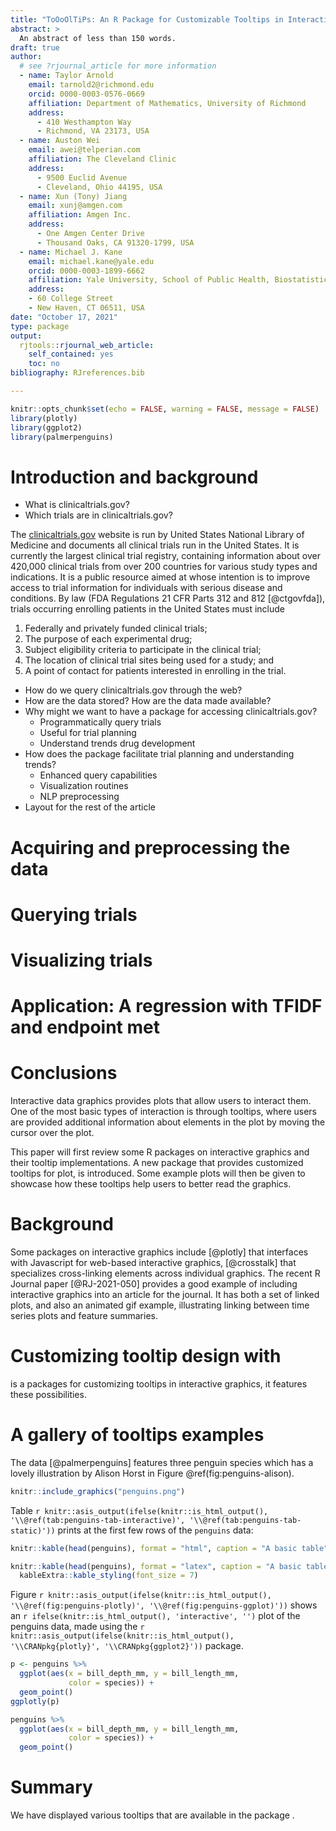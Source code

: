 ```yaml
---
title: "ToOoOlTiPs: An R Package for Customizable Tooltips in Interactive Graphics"
abstract: >
  An abstract of less than 150 words.
draft: true
author:  
  # see ?rjournal_article for more information
  - name: Taylor Arnold
    email: tarnold2@richmond.edu
    orcid: 0000-0003-0576-0669
    affiliation: Department of Mathematics, University of Richmond
    address:
      - 410 Westhampton Way
      - Richmond, VA 23173, USA
  - name: Auston Wei
    email: awei@telperian.com
    affiliation: The Cleveland Clinic
    address:
      - 9500 Euclid Avenue
      - Cleveland, Ohio 44195, USA
  - name: Xun (Tony) Jiang
    email: xunj@amgen.com
    affiliation: Amgen Inc.
    address:
      - One Amgen Center Drive
      - Thousand Oaks, CA 91320-1799, USA
  - name: Michael J. Kane
    email: michael.kane@yale.edu
    orcid: 0000-0003-1899-6662
    affiliation: Yale University, School of Public Health, Biostatistics Department
    address:
    - 60 College Street
    - New Haven, CT 06511, USA
date: "October 17, 2021"
type: package
output: 
  rjtools::rjournal_web_article:
    self_contained: yes
    toc: no
bibliography: RJreferences.bib

---
```


```r
knitr::opts_chunk$set(echo = FALSE, warning = FALSE, message = FALSE)
library(plotly)
library(ggplot2)
library(palmerpenguins)
```

# Introduction and background

- What is clinicaltrials.gov?
- Which trials are in clinicaltrials.gov?

The [clinicaltrials.gov](https://clinicaltrials.gov) website is run by United States National Library of Medicine and 
documents all clinical trials run in the United States. It is currently the largest clinical trial registry, containing
information about over 420,000 clinical trials from over 200 countries for various study types and indications. It is a public
resource aimed at whose intention is to improve access to trial information for individuals with serious disease and conditions. 
By law (FDA Regulations 21 CFR Parts 312 and 812 [@ctgovfda]), trials occurring enrolling patients in the United States must include

1. Federally and privately funded clinical trials;
2. The purpose of each experimental drug;
3. Subject eligibility criteria to participate in the clinical trial;
4. The location of clinical trial sites being used for a study; and
5. A point of contact for patients interested in enrolling in the trial.

- How do we query clinicaltrials.gov through the web?
- How are the data stored? How are the data made available?
- Why might we want to have a package for accessing clinicaltrials.gov?
  - Programmatically query trials
  - Useful for trial planning
  - Understand trends drug development
- How does the package facilitate trial planning and understanding trends?
  - Enhanced query capabilities
  - Visualization routines
  - NLP preprocessing
- Layout for the rest of the article

# Acquiring and preprocessing the data

# Querying trials

# Visualizing trials

# Application: A regression with TFIDF and endpoint met

# Conclusions

Interactive data graphics provides plots that allow users to interact them. One of the most basic types of interaction is through tooltips, where users are provided additional information about elements in the plot by moving the cursor over the plot.

This paper will first review some R packages on interactive graphics and their tooltip implementations. A new package \CRANpkg{ToOoOlTiPs} that provides customized tooltips for plot, is introduced. Some example plots will then be given to showcase how these tooltips help users to better read the graphics. 

# Background

Some packages on interactive graphics include \CRANpkg{plotly} [@plotly] that interfaces with Javascript for web-based interactive graphics, \CRANpkg{crosstalk} [@crosstalk] that specializes cross-linking elements across individual graphics.  The recent R Journal paper \CRANpkg{tsibbletalk} [@RJ-2021-050] provides a good example of including interactive graphics into an article for the journal. It has both a set of linked plots, and also an animated gif example, illustrating linking between time series plots and feature summaries.

# Customizing tooltip design with \pkg{ToOoOlTiPs}

\pkg{ToOoOlTiPs} is a packages for customizing tooltips in interactive graphics, it features these possibilities.

# A gallery of tooltips examples

The \CRANpkg{palmerpenguins} data [@palmerpenguins]  features three penguin species which has a lovely illustration by Alison Horst in Figure \@ref(fig:penguins-alison). 

```r
knitr::include_graphics("penguins.png")
```

Table `r knitr::asis_output(ifelse(knitr::is_html_output(), '\\@ref(tab:penguins-tab-interactive)', '\\@ref(tab:penguins-tab-static)'))` prints at the first few rows of the `penguins` data:

```r
knitr::kable(head(penguins), format = "html", caption = "A basic table")
```

```r
knitr::kable(head(penguins), format = "latex", caption = "A basic table") %>% 
  kableExtra::kable_styling(font_size = 7)
```   

Figure `r knitr::asis_output(ifelse(knitr::is_html_output(), '\\@ref(fig:penguins-plotly)', '\\@ref(fig:penguins-ggplot)'))` shows an `r ifelse(knitr::is_html_output(), 'interactive', '')` plot of the penguins data, made using the `r knitr::asis_output(ifelse(knitr::is_html_output(), '\\CRANpkg{plotly}', '\\CRANpkg{ggplot2}'))` package. 

```r
p <- penguins %>% 
  ggplot(aes(x = bill_depth_mm, y = bill_length_mm, 
             color = species)) + 
  geom_point()
ggplotly(p)
```

```r
penguins %>% 
  ggplot(aes(x = bill_depth_mm, y = bill_length_mm, 
             color = species)) + 
  geom_point()
```

# Summary

We have displayed various tooltips that are available in the package \pkg{ToOoOlTiPs}. 
